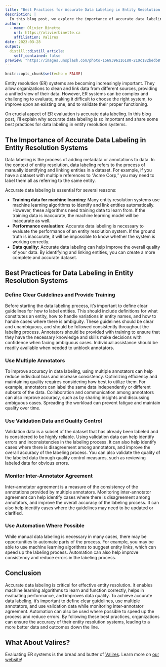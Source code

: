 ```yaml
---
title: "Best Practices for Accurate Data Labeling in Entity Resolution Systems"
description: |
  In this blog post, we explore the importance of accurate data labeling in entity resolution systems and share some best practices for data labeling.
author:
  - name: Olivier Binette
    url: https://olivierbinette.ca
    affiliation: Valires
date: 2023-03-28
output:
  distill::distill_article:
    self_contained: false
preview: "https://images.unsplash.com/photo-1569396116180-210c182bedb8?ixlib=rb-4.0.3&ixid=MnwxMjA3fDB8MHxwaG90by1wYWdlfHx8fGVufDB8fHx8&auto=format&fit=crop&w=1469&q=80"
---
```


```r
knitr::opts_chunk$set(echo = FALSE)
```

Entity resolution (ER) systems are becoming increasingly important. They allow organizations to clean and link data from different sources, providing a unified view of their data. However, ER systems can be complex and challenging to evaluate, making it difficult to choose the right system, to improve upon an existing one, and to validate their proper functioning.

On crucial aspect of ER evaluation is accurate data labeling. In this blog post, I'll explain why accurate data labeling is so important and share some best practices for data labeling in entity resolution systems.

## The Importance of Accurate Data Labeling in Entity Resolution Systems

Data labeling is the process of adding metadata or annotations to data. In the context of entity resolution, data labeling refers to the process of manually identifying and linking entities in a dataset. For example, if you have a dataset with multiple references to "Acme Corp," you may need to label them all as referring to the same entity.

Accurate data labeling is essential for several reasons:

-   **Training data for machine learning:** Many entity resolution systems use machine learning algorithms to identify and link entities automatically. However, these algorithms need training data to learn from. If the training data is inaccurate, the machine learning model will be inaccurate as well.
-   **Performance evaluation:** Accurate data labeling is necessary to evaluate the performance of an entity resolution system. If the ground truth is inaccurate, it will be impossible to know whether the system is working correctly.
-   **Data quality:** Accurate data labeling can help improve the overall quality of your data. By identifying and linking entities, you can create a more complete and accurate dataset.

## Best Practices for Data Labeling in Entity Resolution Systems

### Define Clear Guidelines and Provide Training

Before starting the data labeling process, it's important to define clear guidelines for how to label entities. This should include definitions for what constitutes an entity, how to handle variations in entity names, and how to handle cases where there is ambiguity. These guidelines should be clear and unambiguous, and should be followed consistently throughout the labeling process. Annotators should be provided with training to ensure that they have the necessary knowledge and skills make decisions with confidence when facing ambiguous cases. Individual assistance should be readily available when needed to unblock annotators.

### Use Multiple Annotators

To improve accuracy in data labeling, using multiple annotators can help reduce individual bias and increase consistency. Optimizing efficiency and maintaining quality requires considering how best to utilize them. For example, annotators can label the same data independently or different subsets of the data. Collaboration and communication among annotators can also improve accuracy, such as by sharing insights and discussing ambiguous cases. Spreading the workload can prevent fatigue and maintain quality over time.

### Use Validation Data and Quality Control

Validation data is a subset of the dataset that has already been labeled and is considered to be highly reliable. Using validation data can help identify errors and inconsistencies in the labeling process. It can also help identify cases where there is disagreement among annotators, and improve the overall accuracy of the labeling process. You can also validate the quality of the labeled data through quality control measures, such as reviewing labeled data for obvious errors.

### Monitor Inter-Annotator Agreement

Inter-annotator agreement is a measure of the consistency of the annotations provided by multiple annotators. Monitoring inter-annotator agreement can help identify cases where there is disagreement among annotators, and improve the overall accuracy of the labeling process. It can also help identify cases where the guidelines may need to be updated or clarified.

### Use Automation Where Possible

While manual data labeling is necessary in many cases, there may be opportunities to automate parts of the process. For example, you may be able to use machine learning algorithms to suggest entity links, which can speed up the labeling process. Automation can also help improve consistency and reduce errors in the labeling process.


## Conclusion

Accurate data labeling is critical for effective entity resolution. It enables machine learning algorithms to learn and function correctly, helps in evaluating performance, and improves data quality. To achieve accurate data labeling, it's important to define clear guidelines, use multiple annotators, and use validation data while monitoring inter-annotator agreement. Automation can also be used where possible to speed up the process and reduce errors. By following these best practices, organizations can ensure the accuracy of their entity resolution systems, leading to a more better data and outcomes down the line.

## What About Valires?

Evaluating ER systems is the bread and butter of [Valires](https://valires.com). Learn more on [our website](https://valires.com)!



